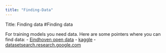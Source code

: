 ```yaml
---
title: "Finding-Data"
---
```


Title: Finding data
#Finding data

For training models you need data.
Here are some pointers where you can find data:
- [Eindhoven open data](https://data.eindhoven.nl/pages/home/)
- [kaggle](https://www.kaggle.com/datasets)
- [datasetsearch.research.google.com](https://datasetsearch.research.google.com/)
